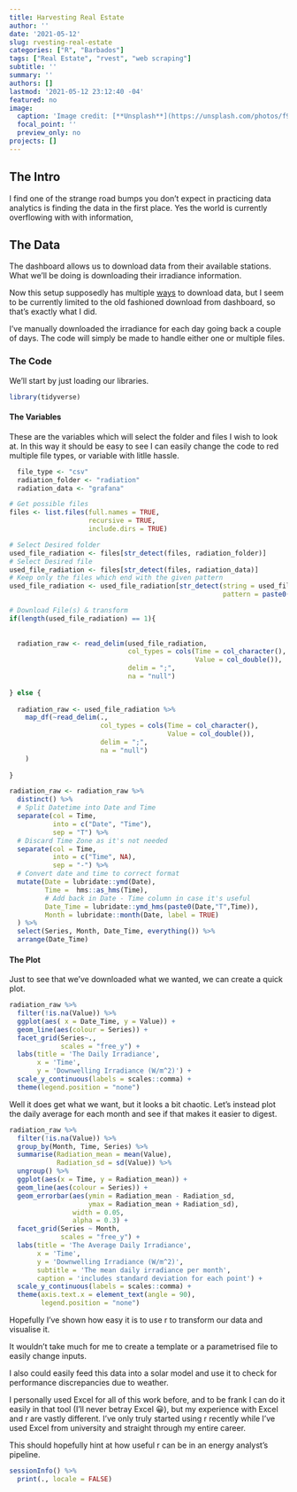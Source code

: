 ```yaml
---
title: Harvesting Real Estate
author: ''
date: '2021-05-12'
slug: rvesting-real-estate
categories: ["R", "Barbados"]
tags: ["Real Estate", "rvest", "web scraping"]
subtitle: ''
summary: ''
authors: []
lastmod: '2021-05-12 23:12:40 -04'
featured: no
image:
  caption: 'Image credit: [**Unsplash**](https://unsplash.com/photos/f9qZuKoZYoY)'
  focal_point: ''
  preview_only: no
projects: []
---
```

## The Intro

I find one of the strange road bumps you don't expect in practicing data analytics is finding the data in the first place. Yes the world is currently overflowing with with information, 

## The Data

The dashboard allows us to download data from their available stations. What we'll be doing is downloading their irradiance information.

Now this setup supposedly has multiple  [ways](https://earthcubeprojects-chords.github.io/chords-docs/usingchords/#retrieving-data) to download data, but I seem to be currently limited to the old fashioned download from dashboard, so that's exactly what I did.

I've manually downloaded the irradiance for each day going back a couple of days. The code will simply be made to handle either one or multiple files.

### The Code

We'll start by just loading our libraries.
```r
library(tidyverse)
```


#### The Variables

These are the variables which will select the folder and files I wish to look at. In this way it should be easy to see I can easily change the code to red multiple file types, or variable with litlle hassle.

```r
  file_type <- "csv"
  radiation_folder <- "radiation"
  radiation_data <- "grafana"
```


```r

# Get possible files
files <- list.files(full.names = TRUE,
                    recursive = TRUE,
                    include.dirs = TRUE)

# Select Desired folder
used_file_radiation <- files[str_detect(files, radiation_folder)]
# Select Desired file
used_file_radiation <- files[str_detect(files, radiation_data)]
# Keep only the files which end with the given pattern
used_file_radiation <- used_file_radiation[str_detect(string = used_file_radiation,
                                                      pattern = paste0("(",file_type,")$"))]

# Download File(s) & transform
if(length(used_file_radiation) == 1){
  
  
  radiation_raw <- read_delim(used_file_radiation,
                              col_types = cols(Time = col_character(),
                                               Value = col_double()),
                              delim = ";",
                              na = "null") 
  
} else {
  
  radiation_raw <- used_file_radiation %>%
    map_df(~read_delim(.,
                       col_types = cols(Time = col_character(),
                                        Value = col_double()),
                       delim = ";",
                       na = "null")
    )
  
} 

radiation_raw <- radiation_raw %>%
  distinct() %>%
  # Split Datetime into Date and Time
  separate(col = Time,
           into = c("Date", "Time"),
           sep = "T") %>%
  # Discard Time Zone as it's not needed
  separate(col = Time,
           into = c("Time", NA),
           sep = "-") %>%
  # Convert date and time to correct format
  mutate(Date = lubridate::ymd(Date),
         Time =  hms::as_hms(Time),
         # Add back in Date - Time column in case it's useful
         Date_Time = lubridate::ymd_hms(paste0(Date,"T",Time)),
         Month = lubridate::month(Date, label = TRUE)
  ) %>%
  select(Series, Month, Date_Time, everything()) %>%
  arrange(Date_Time)

```


#### The Plot

Just to see that we've downloaded what we wanted, we can create a quick plot.
```r

radiation_raw %>%
  filter(!is.na(Value)) %>%
  ggplot(aes( x = Date_Time, y = Value)) +
  geom_line(aes(colour = Series)) +
  facet_grid(Series~.,
             scales = "free_y") +
  labs(title = 'The Daily Irradiance',
       x = 'Time',
       y = 'Downwelling Irradiance (W/m^2)') +
  scale_y_continuous(labels = scales::comma) +
  theme(legend.position = "none")
```

Well it does get what we want, but it looks a bit chaotic. Let's instead plot the daily average for each month and see if that makes it easier to digest.

```r

radiation_raw %>%
  filter(!is.na(Value)) %>%
  group_by(Month, Time, Series) %>%
  summarise(Radiation_mean = mean(Value),
            Radiation_sd = sd(Value)) %>%
  ungroup() %>%
  ggplot(aes(x = Time, y = Radiation_mean)) +
  geom_line(aes(colour = Series)) +
  geom_errorbar(aes(ymin = Radiation_mean - Radiation_sd,
                    ymax = Radiation_mean + Radiation_sd),
                width = 0.05,
                alpha = 0.3) +
  facet_grid(Series ~ Month,
             scales = "free_y") +
  labs(title = 'The Average Daily Irradiance',
       x = 'Time',
       y = 'Downwelling Irradiance (W/m^2)',
       subtitle = 'The mean daily irradiance per month',
       caption = 'includes standard deviation for each point') +
  scale_y_continuous(labels = scales::comma) +
  theme(axis.text.x = element_text(angle = 90),
        legend.position = "none")  

```

Hopefully I've shown how easy it is to use r to transform our data and visualise it.

It wouldn't take much for me to create a template or a parametrised file to easily change inputs.

I also could easily feed this data into a solar model and use it to check for performance discrepancies due to weather.


I personally used Excel for all of this work before, and to be frank I can do it easily in that tool (I'll never betray Excel 😀), but my experience with Excel and r are vastly different. I've only truly started using r recently while I've used Excel from university and straight through my entire career.

This should hopefully hint at how useful r can be in an energy analyst's pipeline.

```r
sessionInfo() %>%
  print(., locale = FALSE)
```
